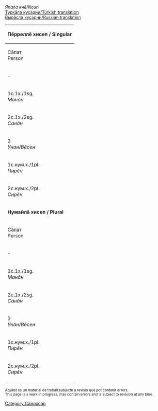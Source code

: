 

''Япала ячӗ''/''Noun''<br/>
[http://ilazki.thinkgeek.co.uk/~spectre/txuvaix/cv-tr/index.php?q=каҫма Туркӑла куҫарни/Turkish translation]<br/>
[http://samah.chv.su/cgi-bin/s.cgi?a=s&word=каҫма Вырӑсла куҫарни/Russian translation]

{|class=wikitable
|-
!colspan=9|'''Пӗрреллӗ хисеп / Singular'''
|-
!  Сӑпат<br/>Person  !!  Тӗп<br/>Absolutive<br/>''Кам/Мӗн?''  !!  Камӑнлӑх<br/>Genitive<br/>''Камӑн/Мӗнӗн?''  !!  Пару<br/>Dative<br/>''Кама/Мӗне?''  !!  Вырӑн<br/>Locative<br/>''Камра/Мӗнре?''  !!  Туху<br/>Ablative<br/>''Камран/Мӗнрен?''  !!  Пӗрлелӗх<br/>Instrumental<br/>''Кампа/Мӗнпе?''  !!  Ҫуклӑх<br/>Privative<br/>''Камсӑр/Мӗнсӗр?''  !!  Пирке<br/>Final<br/>''Камшӑн/Мӗншӗн?''
|-
| - || каҫма || каҫма·н || каҫма·на || каҫма·ра || каҫма·ран || каҫма·па || каҫма·сӑр || каҫма·шӑн
|-
| 1c.1х./1sg.<br/>''Мaнӑн'' || каҫма·м || каҫма·м·ӑн || каҫма·м·а || каҫма·м·ра || каҫма·м·ран || каҫма·м·па || каҫма·м·сӑр || каҫма·м·шӑн 
|-
| 2c.1х./2sg.<br/>''Санӑн'' || каҫм·у || каҫм·у·н || каҫм·у·н·а || каҫм·у·н·та  || каҫм·у·н·та н || каҫм·у·па || каҫм·у·сӑр || каҫм·у·шӑн 
|-
| 3<br/>''Унан/Вӗсен'' || каҫм·и || каҫм·и·н || каҫм·и·не || каҫм·и·нче || каҫм·и·нчен || каҫм·и·пе || каҫм·и·сӗр || каҫм·и·шӗн 
|-
| 1c.нум.х./1pl.<br/>''Пирӗн'' || каҫма·м·ӑр || каҫма·м·ӑр·ӑн || каҫма·м·ӑр·а || каҫма·м·ӑр·та || каҫма·м·ӑр·тан || каҫма·м·ӑр·па || каҫма·м·ӑр·сӑр || каҫма·м·ӑр·шӑн 
|-
| 2c.нум.х./2pl.<br/>''Сирӗн'' || каҫм·ăр || каҫм·ăр·ӑн || каҫм·ăр·а || каҫм·ăр·та || каҫм·ăр·тан || каҫм·ăр·па || каҫм·ăр·сӑр || каҫм·ăр·шӑн 
|-
!colspan=9|'''Нумайлӑ хисеп / Plural'''
|-
!  Сӑпат<br/>Person  !!  Тӗп<br/>Absolutive<br/>''Кам/Мӗн?''  !!  Камӑнлӑх<br/>Genitive<br/>''Камӑн/Мӗнӗн?''  !!  Пару<br/>Dative<br/>''Кама/Мӗне?''  !!  Вырӑн<br/>Locative<br/>''Камра/Мӗнре?''  !!  Туху<br/>Ablative<br/>''Камран/Мӗнрен?''  !!  Пӗрлелӗх<br/>Instrumental<br/>''Кампа/Мӗнпе?''  !!  Ҫуклӑх<br/>Privative<br/>''Камсӑр/Мӗнсӗр?''  !!  Пирке<br/>Final<br/>''Камшӑр/Мӗншӗн?''
|-
| - || каҫма·сем || каҫма·се·н || каҫма·сен·е || каҫма·сен·че || каҫма·сен·чен || каҫма·сем·пе || каҫма·сем·сӗр || каҫма·сем·шӗн
|-
| 1c.1х./1sg.<br/>''Мaнӑн'' || каҫма·м·сем || каҫма·м·се·н || каҫма·м·сен·е || каҫма·м·сен·че || каҫма·м·сен·чен || каҫма·м·сем·пе || каҫма·м·сем·сӗр || каҫма·м·сем·шӗн 
|-
| 2c.1х./2sg.<br/>''Санӑн'' || каҫм·у·сем || каҫм·у·се·н || каҫм·у·сен·е || каҫм·у·сен·че || каҫм·у·сен·чен || каҫм·у·сем·пе || каҫм·у·сем·сӗр || каҫм·у·сем·шӗн 
|-
| 3<br/>''Унан/Вӗсен'' || каҫм·и·сем || каҫм·и·се·н || каҫм·и·сен·е || каҫм·и·сен·че || каҫм·и·сен·чен || каҫм·и·сем·пе || каҫм·и·сем·сӗр || каҫм·и·сем·шӗн 
|-
| 1c.нум.х./1pl.<br/>''Пирӗн'' || каҫма·м·ӑр·сем || каҫма·м·ӑр·се·н || каҫма·м·ӑр·сен·е || каҫма·м·ӑр·сен·че || каҫма·м·ӑр·сен·чен || каҫма·м·ӑр·сем·пе || каҫма·м·ӑр·сем·сӗр || каҫма·м·ӑр·сем·шӗн 
|-
| 2c.нум.х./2pl.<br/>''Сирӗн'' || каҫм·ăр·сем || каҫм·ăр·се·н || каҫм·ăр·сен·е || каҫм·ăр·сен·че || каҫм·ăр·сен·чен || каҫм·ăр·сем·пе || каҫм·ăр·сем·сӗр || каҫм·ăр·сем·шӗн 
|-
|}

<small>
Aquest és un material de treball subjecte a revisió que pot contenir errors.<br/>
This page is a work in progress, may contain errors and is subject to revision at any time. 
</small>

[[Category:Сӑмахсар]]